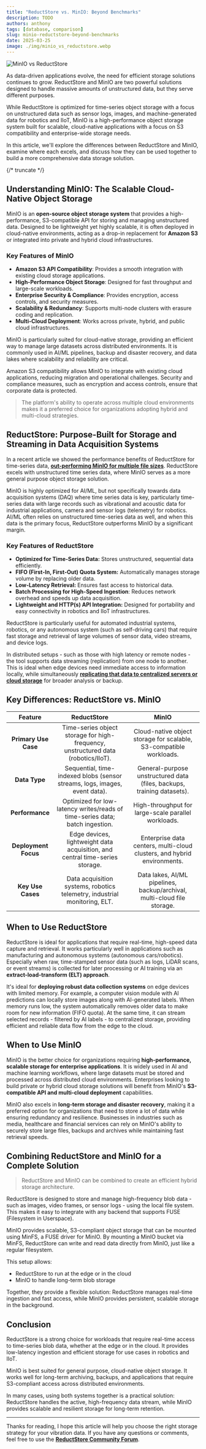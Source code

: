 ```yaml
---
title: "ReductStore vs. MinIO: Beyond Benchmarks"
description: TODO
authors: anthony
tags: [database, comparison]
slug: minio-reductstore-beyond-benchmarks
date: 2025-03-25
image: ./img/minio_vs_reductstore.webp
---
```


![MinIO vs ReductStore](./img/minio_vs_reductstore.webp)

As data-driven applications evolve, the need for efficient storage solutions continues to grow. ReductStore and MinIO are two powerful solutions designed to handle massive amounts of unstructured data, but they serve different purposes.

While ReductStore is optimized for time-series object storage with a focus on unstructured data such as sensor logs, images, and machine-generated data for robotics and IIoT, MinIO is a high-performance object storage system built for scalable, cloud-native applications with a focus on S3 compatibility and enterprise-wide storage needs.

In this article, we'll explore the differences between ReductStore and MinIO, examine where each excels, and discuss how they can be used together to build a more comprehensive data storage solution.

{/* truncate */}

## Understanding MinIO: The Scalable Cloud-Native Object Storage

MinIO is an **open-source object storage system** that provides a high-performance, S3-compatible API for storing and managing unstructured data. Designed to be lightweight yet highly scalable, it is often deployed in cloud-native environments, acting as a drop-in replacement for **Amazon S3** or integrated into private and hybrid cloud infrastructures.

### Key Features of MinIO

- **Amazon S3 API Compatibility**: Provides a smooth integration with existing cloud storage applications.
- **High-Performance Object Storage**: Designed for fast throughput and large-scale workloads.
- **Enterprise Security & Compliance**: Provides encryption, access controls, and security measures.
- **Scalability & Redundancy**: Supports multi-node clusters with erasure coding and replication.
- **Multi-Cloud Deployment**: Works across private, hybrid, and public cloud infrastructures.

MinIO is particularly suited for cloud-native storage, providing an efficient way to manage large datasets across distributed environments. It is commonly used in AI/ML pipelines, backup and disaster recovery, and data lakes where scalability and reliability are critical.

Amazon S3 compatibility allows MinIO to integrate with existing cloud applications, reducing migration and operational challenges. Security and compliance measures, such as encryption and access controls, ensure that corporate data is protected.

> The platform's ability to operate across multiple cloud environments makes it a preferred choice for organizations adopting hybrid and multi-cloud strategies.

## ReductStore: Purpose-Built for Storage and Streaming in Data Acquisition Systems

In a recent article we showed the performance benefits of ReductStore for time-series data, [**out-performing MinIO for multiple file sizes**](/blog/comparisons/computer-vision/iot/performance-comparison-reductstore-vs-minio). ReductStore excels with unstructured time series data, where MinIO serves as a more general purpose object storage solution.

MinIO is highly optimized for AI/ML, but not specifically towards data acquisition systems (DAQ) where time series data is key, particularly time-series data with large records such as vibrational and acoustic data for industrial applications, camera and sensor logs (telemetry) for robotics. AI/ML often relies on unstructured time-series data as well, and when this data is the primary focus, ReductStore outperforms MinIO by a significant margin.

### Key Features of ReductStore

- **Optimized for Time-Series Data:** Stores unstructured, sequential data efficiently.
- **FIFO (First-In, First-Out) Quota System:** Automatically manages storage volume by replacing older data.
- **Low-Latency Retrieval:** Ensures fast access to historical data.
- **Batch Processing for High-Speed Ingestion**: Reduces network overhead and speeds up data acquisition.
- **Lightweight and HTTP(s) API Integration:** Designed for portability and easy connectivity in robotics and IIoT infrastructures.

ReductStore is particularly useful for automated industrial systems, robotics, or any autonomous system (such as self-driving cars) that require fast storage and retrieval of large volumes of sensor data, video streams, and device logs.

In distributed setups - such as those with high latency or remote nodes - the tool supports data streaming (replication) from one node to another. This is ideal when edge devices need immediate access to information locally, while simultaneously [**replicating that data to centralized servers or cloud storage**](/solutions/cloud) for broader analysis or backup.

## Key Differences: ReductStore vs. MinIO

|     **Feature**      |                                  **ReductStore**                                  |                                **MinIO**                                |
| :------------------: | :-------------------------------------------------------------------------------: | :---------------------------------------------------------------------: |
| **Primary Use Case** | Time-series object storage for high-frequency, unstructured data (robotics/IIoT). |   Cloud-native object storage for scalable, S3-compatible workloads.    |
|    **Data Type**     |    Sequential, time-indexed blobs (sensor streams, logs, images, event data).     | General-purpose unstructured data (files, backups, training datasets).  |
|   **Performance**    |   Optimized for low-latency writes/reads of time-series data; batch ingestion.    |           High-throughput for large-scale parallel workloads.           |
| **Deployment Focus** |   Edge devices, lightweight data acquisition, and central time-series storage.    | Enterprise data centers, multi-cloud clusters, and hybrid environments. |
|  **Key Use Cases**   |     Data acquisition systems, robotics telemetry, industrial monitoring, ELT.     | Data lakes, AI/ML pipelines, backup/archival, multi-cloud file storage. |

## When to Use ReductStore

ReductStore is ideal for applications that require real-time, high-speed data capture and retrieval. It works particularly well in applications such as manufacturing and autonomous systems (autonomous cars/robotics). Especially when raw, time-stamped sensor data (such as logs, LiDAR scans, or event streams) is collected for later processing or AI training via an **extract-load-transform (ELT) approach**.

It's ideal for **deploying robust data collection systems** on edge devices with limited memory. For example, a computer vision module with AI predictions can locally store images along with AI-generated labels. When memory runs low, the system automatically removes older data to make room for new information (FIFO quota). At the same time, it can stream selected records - filtered by AI labels - to centralized storage, providing efficient and reliable data flow from the edge to the cloud.

## When to Use MinIO

MinIO is the better choice for organizations requiring **high-performance, scalable storage for enterprise applications**. It is widely used in AI and machine learning workflows, where large datasets must be stored and processed across distributed cloud environments. Enterprises looking to build private or hybrid cloud storage solutions will benefit from MinIO's **S3-compatible API and multi-cloud deployment** capabilities.

MinIO also excels in **long-term storage and disaster recovery**, making it a preferred option for organizations that need to store a lot of data while ensuring redundancy and resilience. Businesses in industries such as media, healthcare and financial services can rely on MinIO's ability to securely store large files, backups and archives while maintaining fast retrieval speeds.

## Combining ReductStore and MinIO for a Complete Solution

> ReductStore and MinIO can be combined to create an efficient hybrid storage architecture.

ReductStore is designed to store and manage high-frequency blob data - such as images, video frames, or sensor logs - using the local file system. This makes it easy to integrate with any backend that supports FUSE (Filesystem in Userspace).

MinIO provides scalable, S3-compliant object storage that can be mounted using MinFS, a FUSE driver for MinIO. By mounting a MinIO bucket via MinFS, ReductStore can write and read data directly from MinIO, just like a regular filesystem.

This setup allows:

- ReductStore to run at the edge or in the cloud
- MinIO to handle long-term blob storage

Together, they provide a flexible solution: ReductStore manages real-time ingestion and fast access, while MinIO provides persistent, scalable storage in the background.

## Conclusion

ReductStore is a strong choice for workloads that require real-time access to time-series blob data, whether at the edge or in the cloud. It provides low-latency ingestion and efficient storage for use cases in robotics and IIoT.

MinIO is best suited for general purpose, cloud-native object storage. It works well for long-term archiving, backups, and applications that require S3-compliant access across distributed environments.

In many cases, using both systems together is a practical solution: ReductStore handles the active, high-frequency data stream, while MinIO provides scalable and resilient storage for long-term retention.

---

Thanks for reading, I hope this article will help you choose the right storage strategy for your vibration data.
If you have any questions or comments, feel free to use the [**ReductStore Community Forum**](https://community.reduct.store/signup).
